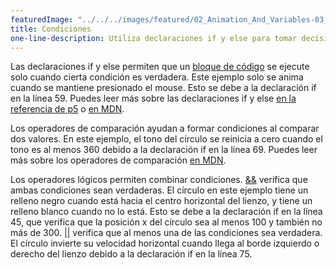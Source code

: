 ---
featuredImage: "../../../images/featured/02_Animation_And_Variables-03_Conditions-thumbnail.png"
title: Condiciones
one-line-description: Utiliza declaraciones if y else para tomar decisiones mientras se ejecuta tu sketch.
---

Las declaraciones if y else permiten que un
<a href="https://developer.mozilla.org/es/docs/Web/JavaScript/Reference/Statements/block" target="_blank">bloque de código</a>
se ejecute solo cuando cierta condición es verdadera. Este ejemplo solo
se anima cuando se mantiene presionado el mouse. Esto se debe a la declaración if
en la línea 59. Puedes leer más sobre las declaraciones if y else
<a href="https://p5js.org/reference/#/p5/if-else">en la referencia de p5</a>
o <a href="https://developer.mozilla.org/es/docs/Learn/JavaScript/Building_blocks/conditionals" target="_blank">en MDN</a>.

Los operadores de comparación ayudan a formar condiciones al comparar dos
valores. En este ejemplo, el tono del círculo se reinicia a cero cuando
el tono es al menos 360 debido a la declaración if en la línea 69.
Puedes leer más sobre los operadores de comparación
<a href="https://developer.mozilla.org/es/docs/Web/JavaScript/Reference/Operators#operadores_relacionales" target="_blank">en MDN</a>.

Los operadores lógicos permiten combinar condiciones.
<a href="https://developer.mozilla.org/es/docs/Web/JavaScript/Reference/Operators/Logical_AND" target="_blank">&amp;&amp;</a>
verifica que ambas condiciones sean verdaderas. El círculo en este ejemplo
tiene un relleno negro cuando está hacia el centro horizontal del lienzo, y
tiene un relleno blanco cuando no lo está. Esto se debe a la declaración if en la línea
45, que verifica que la posición x del círculo sea al menos 100 y también
no más de 300.
<a href="https://developer.mozilla.org/es/docs/Web/JavaScript/Reference/Operators/Logical_OR" target="_blank">||</a>
verifica que al menos una de las condiciones sea verdadera. El círculo invierte su velocidad horizontal
cuando llega al borde izquierdo o derecho del lienzo debido a la declaración if
en la línea 75.
